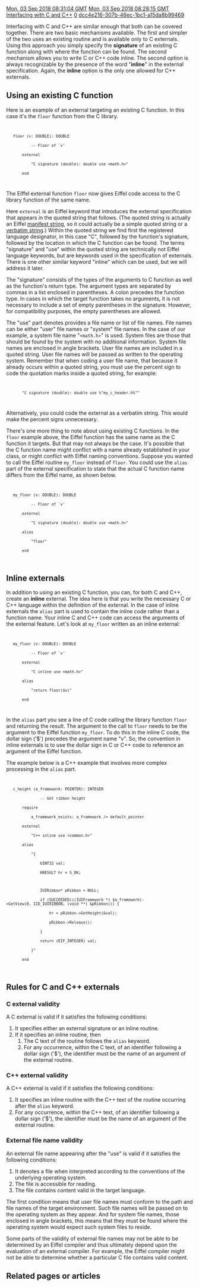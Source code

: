 [[Property:modification_date|Mon, 03 Sep 2018 08:31:04 GMT]]
[[Property:publication_date|Mon, 03 Sep 2018 08:28:15 GMT]]
[[Property:title|Interfacing with C and C++]]
[[Property:weight|0]]
[[Property:uuid|dcc4e216-307b-46ec-1bc1-a15da8b99469]]
{{UnderConstruction}}


Interfacing with C and C++ are similar enough that both can be covered together. There are two basic mechanisms available. The first and simpler of the two uses an existing routine and is available only to C externals. Using this approach you simply specify the '''signature''' of an existing C function along with where the function can be found. The second mechanism allows you to write C or C++ code inline. The second option is always recognizable by the presence of the word "'''inline'''" in the external specification. Again, the '''inline''' option is the only one allowed for C++ externals.

==Using an existing C function==

Here is an example of an external targeting an existing C function. In this case it's the <code>floor</code> function from the C library.

<code>
    floor (v: DOUBLE): DOUBLE
            -- Floor of `v'
        external
            "C signature (double): double use <math.h>"
        end
</code>

The Eiffel external function <code>floor</code> now gives Eiffel code access to the C library function of the same name. 

Here <code>external</code> is an Eiffel keyword that introduces the external specification that appears in the quoted string that follows. (The quoted string is actually an Eiffel [[ET: Other mechanisms|manifest string]], so it could actually be a simple quoted string or a [[ET: Other mechanisms|verbatim string]].) Within the quoted string we find first the registered language designator, in this case "C", followed by the function's signature, followed by the location in which the C function can be found. The terms "signature" and "use" within the quoted string are technically not Eiffel language keywords, but are keywords used in the specification of externals. There is one other similar keyword "inline" which can be used, but we will address it later.

The "signature" consists of the types of the arguments to C function as well as the function's return type. The argument types are separated by commas in a list enclosed in parentheses. A colon precedes the function type. In cases in which the target function takes no arguments, it is not necessary to include a set of empty parentheses in the signature. However, for compatibility purposes, the empty parentheses are allowed.

The "use" part denotes provides a file name or list of file names. File names can be either "user" file names or "system" file names. In the case of our example, a system file name "<code><math.h></code>" is used. System files are those that should be found by the system with no additional information. System file names are enclosed in angle brackets. User file names are included in a quoted string. User file names will be passed as written to the operating system. Remember that when coding a user file name, that because it already occurs within a quoted string, you must use the percent sign to code the quotation marks inside a quoted string, for example:

<code>
        "C signature (double): double use %"my_c_header.h%""
</code>

Alternatively, you could code the external as a verbatim string. This would make the percent signs unnecessary.

There's one more thing to note about using existing C functions. In the <code>floor</code> example above, the Eiffel function has the same name as the C function it targets. But that may not always be the case. It's possible that the C function name might conflict with a name already established in your class, or might conflict with Eiffel naming conventions. Suppose you wanted to call the Eiffel routine <code>my_floor</code> instead of <code>floor</code>. You could use the <code>alias</code> part of the external specification to state that the actual C function name differs from the Eiffel name, as shown below. 

<code>
    my_floor (v: DOUBLE): DOUBLE
            -- Floor of `v'
        external
            "C signature (double): double use <math.h>"
        alias
            "floor"
        end
</code>


==Inline externals==

In addition to using an existing C function, you can, for both C and C++, create an '''inline''' external. The idea here is that you write the necessary C or C++ language within the definition of the external. In the case of inline externals the <code>alias</code> part is used to contain the inline code rather than a function name. Your inline C and C++ code can access the arguments of the external feature. Let's look at <code>my_floor</code> written as an inline external:

<code>
    my_floor (v: DOUBLE): DOUBLE
            -- Floor of `v'
        external
            "C inline use <math.h>"
        alias
            "return floor($v)"
        end
</code>

In the <code>alias</code> part you see a line of C code calling the library function <code>floor</code> and returning the result. The argument to the call to <code>floor</code> needs to be the argument to the Eiffel function <code>my_floor</code>. To do this in the inline C code, the dollar sign ('$') precedes the argument name "v". So, the convention in inline externals is to use the dollar sign in C or C++ code to reference an argument of the Eiffel function. 

The example below is a C++ example that involves more complex processing in the <code>alias</code> part. 

<code>
    c_height (a_framework: POINTER): INTEGER
                -- Get ribbon height
        require
            a_framework_exists: a_framework /= default_pointer
        external
            "C++ inline use <common.h>"
        alias
            "{
                UINT32 val;
                HRESULT hr = S_OK;

                IUIRibbon* pRibbon = NULL;
                if (SUCCEEDED(((IUIFramework *) $a_framework)->GetView(0, IID_IUIRIBBON, (void **) &pRibbon))) {
                    hr = pRibbon->GetHeight(&val);
                    pRibbon->Release();
                }
                return (EIF_INTEGER) val;
            }"
        end
</code>


==Rules for C and C++ externals==

===C external validity===

A C external is valid if it satisfies the following conditions:

# It specifies either an external signature or an inline routine.
# If it specifies an inline routine, then
## The C text of the routine follows the <code>alias</code> keyword.
## For any occurrence, within the C text, of an identifier following a dollar sign ('$'), the identifier must be the name of an argument of the external routine.


===C++ external validity===

A C++ external is valid if it satisfies the following conditions:

# It specifies an inline routine with the C++ text of the routine occurring after the <code>alias</code> keyword.
# For any occurrence, within the C++ text, of an identifier following a dollar sign ('$'), the identifier must be the name of an argument of the external routine.


===External file name validity===

An external file name appearing after the "use" is valid if it satisfies the following conditions:

# It denotes a file when interpreted according to the conventions of the underlying operating system.
# The file is accessible for reading.
# The file contains content valid in the target language.

The first condition means that user file names must conform to the path and file names of the target environment. Such file names will be passed on to the operating system as they appear. And for system file names, those enclosed in angle brackets, this means that they must be found where the operating system would expect such system files to reside.

Some parts of the validity of external file names may not be able to be determined by an Eiffel compiler and thus ultimately depend upon the evaluation of an external compiler. For example, the Eiffel compiler might not be able to determine whether a particular C file contains valid content. 


==Related pages or articles==
{{seealso| <br/>
- [https://www.eiffel.org/doc/solutions/Eiffel_%22external%22_mechanism] <br/>
- [https://www.eiffel.org/article/protecting_objects] <br/>
- [https://www.eiffel.org/article/using_externals_in_multithreaded_applications] <br/>
- [https://www.eiffel.org/article/c_c_calls_and_callbacks] <br/>

}}

